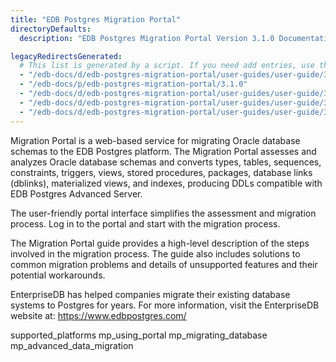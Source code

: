 ```yaml
---
title: "EDB Postgres Migration Portal"
directoryDefaults:
  description: "EDB Postgres Migration Portal Version 3.1.0 Documentation and release notes. EDB Postgre Migration Portal converts Oracle Schema to PostgreSQL online. "

legacyRedirectsGenerated:
  # This list is generated by a script. If you need add entries, use the `legacyRedirects` key.
  - "/edb-docs/d/edb-postgres-migration-portal/user-guides/user-guide/3.1.0/index.html"
  - "/edb-docs/p/edb-postgres-migration-portal/3.1.0"
  - "/edb-docs/d/edb-postgres-migration-portal/user-guides/user-guide/3.1.0/conclusion.html"
  - "/edb-docs/d/edb-postgres-migration-portal/user-guides/user-guide/3.1.0/whats_new.html"
  - "/edb-docs/d/edb-postgres-migration-portal/user-guides/user-guide/3.1.0/genindex.html"
---
```


<div id="index" class="registered_link"></div>

Migration Portal is a web-based service for migrating Oracle database schemas to the EDB Postgres platform. The Migration Portal assesses and analyzes Oracle database schemas and converts types, tables, sequences, constraints, triggers, views, stored procedures, packages, database links (dblinks), materialized views, and indexes, producing DDLs compatible with EDB Postgres Advanced Server.

The user-friendly portal interface simplifies the assessment and migration process. Log in to the portal and start with the migration process.

The Migration Portal guide provides a high-level description of the steps involved in the migration process. The guide also includes solutions to common migration problems and details of unsupported features and their potential workarounds.

EnterpriseDB has helped companies migrate their existing database systems to Postgres for years. For more information, visit the EnterpriseDB website at: <https://www.edbpostgres.com/>

<div class="toctree" maxdepth="3">

supported_platforms mp_using_portal mp_migrating_database mp_advanced_data_migration 

</div>
